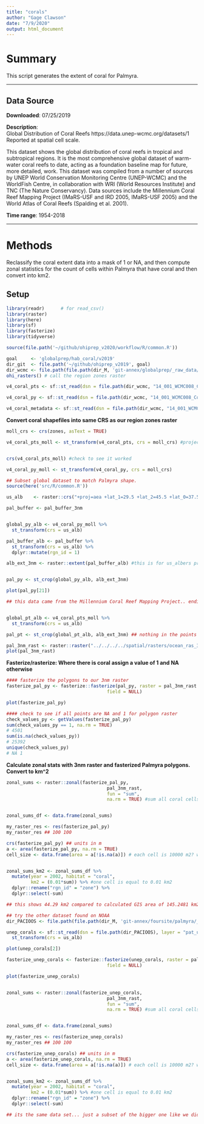 ```yaml
---
title: "corals"
author: "Gage Clawson"
date: "7/9/2020"
output: html_document
---
```


# Summary

This script generates the extent of coral for Palmyra.

***
## Data Source 

**Downloaded**: 07/25/2019

**Description**:  
Global Distribution of Coral Reefs
https://data.unep-wcmc.org/datasets/1
Reported at spatial cell scale. 

This dataset shows the global distribution of coral reefs in tropical and subtropical regions. It is the most comprehensive global dataset of warm-water coral reefs to date, acting as a foundation baseline map for future, more detailed, work. This dataset was compiled from a number of sources by UNEP World Conservation Monitoring Centre (UNEP-WCMC) and the WorldFish Centre, in collaboration with WRI (World Resources Institute) and TNC (The Nature Conservancy). Data sources include the Millennium Coral Reef Mapping Project (IMaRS-USF and IRD 2005, IMaRS-USF 2005) and the World Atlas of Coral Reefs (Spalding et al. 2001).

**Time range**: 1954-2018


***
# Methods
Reclassify the coral extent data into a mask of 1 or NA, and then compute zonal statistics for the count of cells within Palmyra that have coral and then convert into km2.


## Setup
``` r
library(readr)      # for read_csv()
library(raster)
library(here)
library(sf)
library(fasterize)
library(tidyverse)

source(file.path('~/github/ohiprep_v2020/workflow/R/common.R'))

goal     <- 'globalprep/hab_coral/v2019'
dir_git  <- file.path('~/github/ohiprep_v2019', goal)
dir_wcmc <- file.path(file.path(dir_M, 'git-annex/globalprep/_raw_data/wcmc_coral'))
ohi_rasters() # call the region zones raster
```

```r

v4_coral_pts <- sf::st_read(dsn = file.path(dir_wcmc, "14_001_WCMC008_CoralReefs2018_v4/01_Data"), layer = "WCMC008_CoralReef2018_Pt_v4")

v4_coral_py <- sf::st_read(dsn = file.path(dir_wcmc, "14_001_WCMC008_CoralReefs2018_v4/01_Data"), layer = "WCMC008_CoralReef2018_Py_v4")

v4_coral_metadata <- sf::st_read(dsn = file.path(dir_wcmc, "14_001_WCMC008_CoralReefs2018_v4/01_Data"), layer = "Metadata_CoralReefs")

```

**Convert coral shapefiles into same CRS as our region zones raster**
```r

moll_crs <- crs(zones, asText = TRUE)

v4_coral_pts_moll <- st_transform(v4_coral_pts, crs = moll_crs) #project points shapefile to match zones crs


crs(v4_coral_pts_moll) #check to see it worked

v4_coral_py_moll <- st_transform(v4_coral_py, crs = moll_crs)

## Subset global dataset to match Palmyra shape. 
source(here('src/R/common.R'))

us_alb    <- raster::crs("+proj=aea +lat_1=29.5 +lat_2=45.5 +lat_0=37.5 +lon_0=-96 +x_0=0 +y_0=0 +ellps=GRS80 +datum=NAD83 +units=m +no_defs") 

pal_buffer <- pal_buffer_3nm


global_py_alb <- v4_coral_py_moll %>%
  st_transform(crs = us_alb)

pal_buffer_alb <- pal_buffer %>% 
  st_transform(crs = us_alb) %>% 
  dplyr::mutate(rgn_id = 1)

alb_ext_3nm <- raster::extent(pal_buffer_alb) #this is for us_albers projection only


pal_py <- st_crop(global_py_alb, alb_ext_3nm)

plot(pal_py[21])

## this data came from the Millennium Coral Reef Mapping Project.. ending in 2002 according to the metadata: http://imars.marine.usf.edu/MC/


global_pt_alb <- v4_coral_pts_moll %>%
  st_transform(crs = us_alb)

pal_pt <- st_crop(global_pt_alb, alb_ext_3nm) ## nothing in the points data. Will only work with polygons then...

pal_3nm_rast <- raster::raster("../../../../spatial/rasters/ocean_ras_3nm.tif")
plot(pal_3nm_rast)


```

**Fasterize/rasterize: Where there is coral assign a value of 1 and NA otherwise**
```r
#### fasterize the polygons to our 3nm raster
fasterize_pal_py <- fasterize::fasterize(pal_py, raster = pal_3nm_rast , 
                                     field = NULL)

plot(fasterize_pal_py)

#### check to see if all points are NA and 1 for polygon raster
check_values_py <- getValues(fasterize_pal_py)
sum(check_values_py == 1, na.rm = TRUE)
# 4501
sum(is.na(check_values_py))
# 25392
unique(check_values_py)
# NA 1

```

**Calculate zonal stats with 3nm raster and fasterized Palmyra polygons. Convert to km^2**
```r
zonal_sums <- raster::zonal(fasterize_pal_py, 
                                     pal_3nm_rast,
                                     fun = "sum",
                                     na.rm = TRUE) #sum all coral cells for each ohi zone


zonal_sums_df <- data.frame(zonal_sums)

my_raster_res <- res(fasterize_pal_py)
my_raster_res ## 100 100

crs(fasterize_pal_py) ## units in m 
a <- area(fasterize_pal_py, na.rm = TRUE)
cell_size <- data.frame(area = a[!is.na(a)]) # each cell is 10000 m2? which means each cell is 0.01 km2  


zonal_sums_km2 <- zonal_sums_df %>%
  mutate(year = 2002, habitat = "coral",
         km2 = (0.01*sum)) %>% #one cell is equal to 0.01 km2
  dplyr::rename("rgn_id" = "zone") %>%
  dplyr::select(-sum)

## this shows 44.29 km2 compared to calculated GIS area of 145.2481 km2


```

```r
## try the other dataset found on NOAA
dir_PACIOOS <- file.path(file.path(dir_M, 'git-annex/foursite/palmyra/_raw_data/PACIOOS_data/pat_unepwcmc_all_coralreefs'))

unep_corals <- sf::st_read(dsn = file.path(dir_PACIOOS), layer = "pat_unepwcmc_all_coralreefs") %>%
  st_transform(crs = us_alb)

plot(unep_corals[2])

fasterize_unep_corals <- fasterize::fasterize(unep_corals, raster = pal_3nm_rast , 
                                     field = NULL)

plot(fasterize_unep_corals)


zonal_sums <- raster::zonal(fasterize_unep_corals, 
                                     pal_3nm_rast,
                                     fun = "sum",
                                     na.rm = TRUE) #sum all coral cells for each ohi zone


zonal_sums_df <- data.frame(zonal_sums)

my_raster_res <- res(fasterize_unep_corals)
my_raster_res ## 100 100

crs(fasterize_unep_corals) ## units in m 
a <- area(fasterize_unep_corals, na.rm = TRUE)
cell_size <- data.frame(area = a[!is.na(a)]) # each cell is 10000 m2? which means each cell is 0.01 km2  


zonal_sums_km2 <- zonal_sums_df %>%
  mutate(year = 2002, habitat = "coral",
         km2 = (0.01*sum)) %>% #one cell is equal to 0.01 km2
  dplyr::rename("rgn_id" = "zone") %>%
  dplyr::select(-sum)

## its the same data set... just a subset of the bigger one like we did above. 
```

